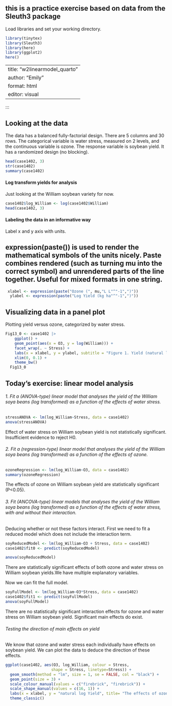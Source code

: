 ::: {.callout-note appearance="simple"}
## this is a practice exercise based on data from the Sleuth3 package
:::

Load libraries and set your working directory.

```r
library(tinytex)
library(Sleuth3)
library(here)
library(ggplot2)
here()
```

---
title: "w2linearmodel_quarto"
author: "Emily"
format: html
editor: visual
---

:::

## Looking at the data

The data has a balanced fully-factorial design. There are 5 columns and 30 rows. The categorical variable is water stress, measured on 2 levels, and the continuous variable is ozone. The response variable is soybean yield. It has a randomized design (no blocking).

```r
head(case1402, 3)
str(case1402)
summary(case1402)
```

#### Log transform yields for analysis

Just looking at the William soybean variety for now.

```r
case1402$log_William <- log(case1402$William)
head(case1402, 3)
```

#### Labeling the data in an informative way

Label x and y axis with units.

::: {.callout-note appearance="simple" icon="false"}
## expression(paste()) is used to render the mathematical symbols of the units nicely. Paste combines rendered (such as turning mu into the correct symbol) and unrendered parts of the line together. Useful for mixed formats in one string.
:::

```r
 xlabel <- expression(paste("Ozone (", mu,"L L"^"-1",")"))
  ylabel <- expression(paste("Log Yield (kg ha"^"-1",")"))
```

## Visualizing data in a panel plot

Plotting yield versus ozone, categorized by water stress.

```r
Fig13_0 <- case1402 |>
    ggplot() +
    geom_point(aes(x = O3, y = log(William))) +
    facet_wrap(. ~ Stress) +
    labs(x = xlabel, y = ylabel, subtitle = "Figure 1. Yield (natural log transformed) of William variety soya beans as a function of low-level ozone and water stress.") +
    xlim(0, 0.1) +
    theme_bw()
  Fig13_0
```

## Today's exercise: linear model analysis

###### 1. Fit a (ANOVA-type) linear model that analyses the yield of the William soya beans (log transformed) as a function of the effects of water stress.

```r
stressANOVA <- lm(log_William~Stress, data = case1402)
anova(stressANOVA)
```

Effect of water stress on William soybean yield is not statistically significant. Insufficient evidence to reject H0.

###### 2. Fit a (regression-type) linear model that analyses the yield of the William soya beans (log transformed) as a function of the effects of ozone.

```r
ozoneRegression <- lm(log_William~O3, data = case1402)
summary(ozoneRegression)
```
The effects of ozone on William soybean yield are statistically significant (P<0.05).

###### 3. Fit (ANCOVA-type) linear models that analyses the yield of the William soya beans (log transformed) as a function of the effects of water stress, with and without their interaction.

Deducing whether or not these factors interact.
First we need to fit a reduced model which does not include the interaction term.
```r
soyReducedModel <- lm(log_William~O3 + Stress, data = case1402)
case1402$fit0 <- predict(soyReducedModel)

anova(soyReducedModel)
```
There are statistically significant effects of both ozone and water stress on William soybean yields.We have multiple explanatory variables.

Now we can fit the full model.
```r
soyFullModel <- lm(log_William~O3*Stress, data = case1402)
case1402$fit1 <- predict(soyFullModel)
anova(soyFullModel)
```
There are no statistically significant interaction effects for ozone and water stress on William soybean yield. Significant main effects do exist.

###### Testing the direction of main effects on yield

We know that ozone and water stress each individually have effects on soybean yield. We can plot the data to deduce the direction of these effects.

```r
ggplot(case1402, aes(O3, log_William, colour = Stress,
                    shape = Stress, linetype=Stress)) +
  geom_smooth(method = "lm", size = 1, se = FALSE, col = "black") +
  geom_point(size = 3) +
  scale_colour_manual(values = c("firebrick", "firebrick")) +
  scale_shape_manual(values = c(16, 1)) +
  labs(x = xlabel, y = "natural log Yield", title= "The effects of ozone and water stress on William soybean yield", subtitle= "Main effects of ozone and water stress are present, there are no interaction effects.") +
  theme_classic()

```
